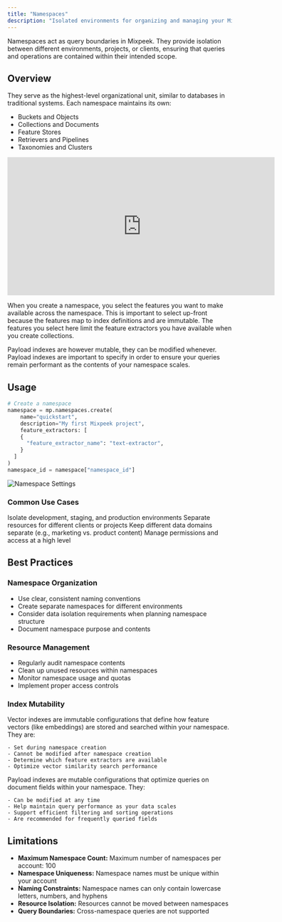 ```yaml
---
title: "Namespaces"
description: "Isolated environments for organizing and managing your Mixpeek resources"
---
```

<Note>
  Namespaces act as query boundaries in Mixpeek. They provide isolation between different environments, projects, or clients, ensuring that queries and operations are contained within their intended scope.
</Note>

## Overview

They serve as the highest-level organizational unit, similar to databases in traditional systems. Each namespace maintains its own:

- Buckets and Objects
- Collections and Documents
- Feature Stores
- Retrievers and Pipelines
- Taxonomies and Clusters


<iframe
  width="600"
  height="310"
  src="https://d8ts56gtwtyh1.cloudfront.net/docs/warehouse/namespace.mp4"
  title="YouTube video player"
  frameborder="0"
  allow="autoplay; muted"
  allowfullscreen
  autoplay
  muted
></iframe>


When you create a namespace, you select the features you want to make available across the namespace. This is important to select up-front because the features map to index definitions and are immutable. The features you select here limit the feature extractors you have available when you create collections. 

Payload indexes are however mutable, they can be modified whenever. Payload indexes are important to specify in order to ensure your queries remain performant as the contents of your namespace scales. 


## Usage

```python
# Create a namespace
namespace = mp.namespaces.create(
    name="quickstart",
    description="My first Mixpeek project",
    feature_extractors: [
    {
      "feature_extractor_name": "text-extractor",
    }
  ]
)
namespace_id = namespace["namespace_id"]
```

![Namespace Settings](https://d8ts56gtwtyh1.cloudfront.net/docs/warehouse/images/namespace_settings.jpg)

### Common Use Cases

<CardGroup cols={2}>
  <Card title="Environment Separation" icon="layer-group">
    Isolate development, staging, and production environments
  </Card>
  
  <Card title="Client Isolation" icon="users">
    Separate resources for different clients or projects
  </Card>
  
  <Card title="Data Segregation" icon="database">
    Keep different data domains separate (e.g., marketing vs. product content)
  </Card>
  
  <Card title="Access Control" icon="lock">
    Manage permissions and access at a high level
  </Card>
</CardGroup>

## Best Practices

### Namespace Organization

- Use clear, consistent naming conventions
- Create separate namespaces for different environments
- Consider data isolation requirements when planning namespace structure
- Document namespace purpose and contents

### Resource Management

- Regularly audit namespace contents
- Clean up unused resources within namespaces
- Monitor namespace usage and quotas
- Implement proper access controls

### Index Mutability

<Tabs>
  <Tab title="Vector Indexes">
    Vector indexes are immutable configurations that define how feature vectors (like embeddings) are stored and searched within your namespace. They are:

    - Set during namespace creation
    - Cannot be modified after namespace creation
    - Determine which feature extractors are available
    - Optimize vector similarity search performance
  </Tab>
  
  <Tab title="Payload Indexes">
    Payload indexes are mutable configurations that optimize queries on document fields within your namespace. They:

    - Can be modified at any time
    - Help maintain query performance as your data scales
    - Support efficient filtering and sorting operations
    - Are recommended for frequently queried fields
  </Tab>
</Tabs>

## Limitations

- **Maximum Namespace Count:** Maximum number of namespaces per account: 100
- **Namespace Uniqueness:** Namespace names must be unique within your account
- **Naming Constraints:** Namespace names can only contain lowercase letters, numbers, and hyphens
- **Resource Isolation:** Resources cannot be moved between namespaces
- **Query Boundaries:** Cross-namespace queries are not supported